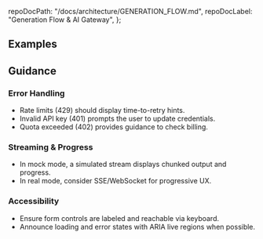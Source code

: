 
  repoDocPath: "/docs/architecture/GENERATION_FLOW.md",
  repoDocLabel: "Generation Flow & AI Gateway",
};

<Meta title="Harvest.ai/Content/ContentGenerator/Docs" component={ContentGenerator} />

<ArgsTable of={ContentGenerator} />

## Examples

<Canvas>
  <Story name="Blog – Pro Model">
    <ContentGenerator
      defaultFormat="blog"
      defaultModel="gpt-4"
      maxLength={1500}
      initialContent="The future of renewable energy"
    />
  </Story>
</Canvas>

<Canvas>
  <Story name="Email – Concise">
    <ContentGenerator
      defaultFormat="email"
      defaultModel="gpt-3.5-turbo"
      maxLength={500}
      initialContent="Follow-up after product demo"
    />
  </Story>
</Canvas>

<Canvas>
  <Story name="Summary – Technical">
    <ContentGenerator
      defaultFormat="summary"
      defaultModel="claude-3-sonnet"
      maxLength={300}
      initialContent="Long article on AI developments..."
    />
  </Story>
</Canvas>

## Guidance

### Error Handling

- Rate limits (429) should display time-to-retry hints.
- Invalid API key (401) prompts the user to update credentials.
- Quota exceeded (402) provides guidance to check billing.

### Streaming & Progress

- In mock mode, a simulated stream displays chunked output and progress.
- In real mode, consider SSE/WebSocket for progressive UX.

### Accessibility

- Ensure form controls are labeled and reachable via keyboard.
- Announce loading and error states with ARIA live regions when possible.
